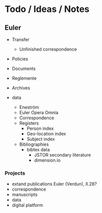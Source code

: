 # Todo / Ideas / Notes

## Euler

- Transfer
    - Unfinished correspondence

- Policies

- Documents

- Reglemente 

- Archives

- data
    - Eneström 
    - Euler Opera Omnia
    - Correspondence
    - Registers
        - Person index
        - Geo-location index
        - Subject index
    - Bibliographies
        - bibtex data
          - JSTOR secondary literature
          - dimension.io

### Projects

- extand publications Euler (Verdun), II.28?
- correspondence
- manuscripts
- data
- digital platform


